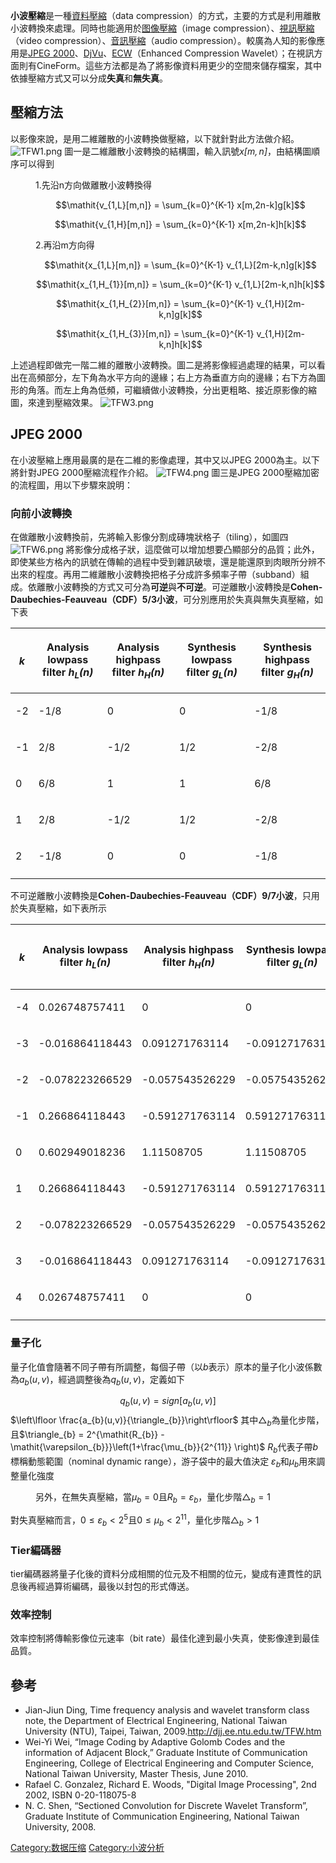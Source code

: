 {{NoteTA
| G1=IT
}}
'''小波壓縮'''是一種[[資料壓縮|資料壓縮]]（data compression）的方式，主要的方式是利用離散小波轉換來處理。同時也能適用於[[图像壓縮|图像壓縮]]（image compression）、[[視訊壓縮|視訊壓縮]]（video compression）、[[音訊壓縮|音訊壓縮]]（audio compression）。較廣為人知的影像應用是[[JPEG_2000|JPEG 2000]]、[[DjVu|DjVu]]、[[ECW|ECW]]（Enhanced Compression Wavelet）；在視訊方面則有CineForm。這些方法都是為了將影像資料用更少的空間來儲存檔案，其中依據壓縮方式又可以分成'''失真'''和'''無失真'''。

== 壓縮方法 ==
以影像來說，是用二維離散的小波轉換做壓縮，以下就針對此方法做介紹。
[[File:TFW1.png|none]]
圖一是二維離散小波轉換的結構圖，輸入訊號<math>\mathit{x[m,n]}</math>，由結構圖順序可以得到
:1.先沿n方向做離散小波轉換得
::<math>\mathit{v_{1,L}[m,n]} = \sum_{k=0}^{K-1} x[m,2n-k]g[k]</math>
::<math>\mathit{v_{1,H}[m,n]} = \sum_{k=0}^{K-1} x[m,2n-k]h[k]</math>
:2.再沿m方向得
::<math>\mathit{x_{1,L}[m,n]} = \sum_{k=0}^{K-1} v_{1,L}[2m-k,n]g[k]</math>
::<math>\mathit{x_{1,H_{1}}[m,n]} = \sum_{k=0}^{K-1} v_{1,L}[2m-k,n]h[k]</math>
::<math>\mathit{x_{1,H_{2}}[m,n]} = \sum_{k=0}^{K-1} v_{1,H}[2m-k,n]g[k]</math>
::<math>\mathit{x_{1,H_{3}}[m,n]} = \sum_{k=0}^{K-1} v_{1,H}[2m-k,n]h[k]</math>

上述過程即做完一階二維的離散小波轉換。圖二是將影像經過處理的結果，可以看出在高頻部分，左下角為水平方向的邊緣；右上方為垂直方向的邊緣；右下方為圖形的角落。而左上角為低頻，可繼續做小波轉換，分出更粗略、接近原影像的縮圖，來達到壓縮效果。
[[File:TFW3.png|none]]

== JPEG 2000 ==

在小波壓縮上應用最廣的是在二維的影像處理，其中又以JPEG 2000為主。以下將針對JPEG 2000壓縮流程作介紹。
[[File:TFW4.png|none]]
圖三是JPEG 2000壓縮加密的流程圖，用以下步驟來說明：
=== 向前小波轉換 ===
在做離散小波轉換前，先將輸入影像分割成磚塊狀格子（tiling），如圖四
[[File:TFW6.png|none]]
將影像分成格子狀，這麼做可以增加想要凸顯部分的品質；此外，即使某些方格內的訊號在傳輸的過程中受到雜訊破壞，還是能還原到肉眼所分辨不出來的程度。再用二維離散小波轉換把格子分成許多頻率子帶（subband）組成。依離散小波轉換的方式又可分為'''可逆'''與'''不可逆'''。可逆離散小波轉換是'''Cohen-Daubechies-Feauveau（CDF）5/3小波'''，可分別應用於失真與無失真壓縮，如下表
{|class="wikitable"
!''k''
!Analysis lowpass filter
''<math>\mathit{h_{L}}(n)</math>''
!Analysis highpass filter
''<math>\mathit{h_{H}}(n)</math>''
!'''Synthesis lowpass filter'''
''<math>\mathit{g_{L}}(n)</math>''
!'''Synthesis highpass filter'''
''<math>\mathit{g_{H}}(n)</math>''
|----
| -2
| -1/8
| 0
| 0
| -1/8
|----
| -1
| 2/8
| -1/2
| 1/2
| -2/8
|----
| 0
| 6/8
| 1
| 1
| 6/8
|----
| 1
| 2/8
| -1/2
| 1/2
| -2/8
|----
| 2
| -1/8
| 0
| 0
| -1/8
|----
|}

不可逆離散小波轉換是'''Cohen-Daubechies-Feauveau（CDF）9/7小波'''，只用於失真壓縮，如下表所示
{|class="wikitable"
!''k''
!Analysis lowpass filter
''<math>\mathit{h_{L}}(n)</math>''
!Analysis highpass filter
''<math>\mathit{h_{H}}(n)</math>''
!'''Synthesis lowpass filter'''
''<math>\mathit{g_{L}}(n)</math>''
!'''Synthesis highpass filter'''
''<math>\mathit{g_{H}}(n)</math>''
|----
| -4
| 0.026748757411
| 0
| 0
| 0.026748757411
|----
| -3
| -0.016864118443
| 0.091271763114
| -0.091271763114
| 0.016864118443
|----
| -2
| -0.078223266529
| -0.057543526229
| -0.057543526229
| -0.078223266529
|----
| -1
| 0.266864118443
| -0.591271763114
| 0.591271763114
| -0.266864118443
|----
| 0
| 0.602949018236
| 1.11508705
| 1.11508705
| 0.602949018236
|----
| 1
| 0.266864118443
| -0.591271763114
| 0.591271763114
| -0.266864118443
|----
| 2
| -0.078223266529
| -0.057543526229
| -0.057543526229
| -0.078223266529
|----
| 3
| -0.016864118443
| 0.091271763114
| -0.091271763114
| 0.016864118443
|----
| 4
| 0.026748757411
| 0
| 0
| 0.026748757411
|----
|}

=== 量子化 ===

量子化值會隨著不同子帶有所調整，每個子帶（以<math>\mathit{b}</math>表示）原本的量子化小波係數為<math>\mathit{a_{b}}(u,v)</math>，經過調整後為<math>\mathit{q_{b}}(u,v)</math>，定義如下
:<math>\mathit{q_{b}}(u,v) = sign[\mathit{a_{b}}(u,v)] </math> <math>\left\lfloor \frac{a_{b}(u,v)}{\triangle_{b}}\right\rfloor </math>
其中<math>\triangle_{b}</math>為量化步階，且<math>\triangle_{b} = 2^{\mathit{R_{b}} - \mathit{\varepsilon_{b}}}\left(1+\frac{\mu_{b}}{2^{11}} \right)</math> 
<math>\mathit{R_{b}}</math>代表子帶<math>\mathit{b}</math>標稱動態範圍（nominal  dynamic range），游子袋中的最大值決定
<math>\mathit{\varepsilon_{b}}</math>和<math>\mu_{b}</math>用來調整量化強度
:另外，在無失真壓縮，當<math>\mu_{b} = 0</math>且<math>\mathit{R_{b}} = \varepsilon_{b}</math>，量化步階<math>\triangle_{b} = 1</math>
對失真壓縮而言，<math>0\le\varepsilon_{b}<2^5</math>且<math>0\le\mu_{b}<2^{11}</math>，量化步階<math>\triangle_{b}>1</math>

=== Tier編碼器 ===

tier編碼器將量子化後的資料分成相關的位元及不相關的位元，變成有連貫性的訊息後再經過算術編碼，最後以封包的形式傳送。

=== 效率控制 ===

效率控制將傳輸影像位元速率（bit rate）最佳化達到最小失真，使影像達到最佳品質。

== 參考 ==
* Jian-Jiun Ding, Time frequency analysis and wavelet transform class note, the Department of Electrical Engineering, National Taiwan University (NTU), Taipei, Taiwan, 2009.[http://djj.ee.ntu.edu.tw/TFW.htm http://djj.ee.ntu.edu.tw/TFW.htm] {{Wayback|url=http://djj.ee.ntu.edu.tw/TFW.htm |date=20170101160000 }}
* Wei-Yi Wei, “Image Coding by Adaptive Golomb Codes and the information of Adjacent Block,” Graduate Institute of Communication Engineering, College of Electrical Engineering and Computer Science, National Taiwan University, Master Thesis, June 2010.
* Rafael C. Gonzalez, Richard E. Woods, "Digital Image Processing", 2nd 2002, ISBN 0-20-118075-8
* N. C. Shen, “Sectioned Convolution for Discrete Wavelet Transform”, Graduate Institute of Communication Engineering, National Taiwan University, 2008.

[[Category:数据压缩|Category:数据压缩]]
[[Category:小波分析|Category:小波分析]]